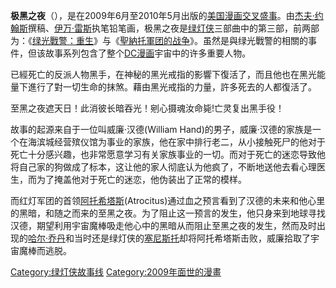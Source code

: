 {{unreferenced|time=2016-04-06T17:00:59+00:00}}
{{noteTA|G1=美国漫画}}
{{Expand|time=2009-10-21}}
'''极黑之夜'''（{{lang-en|''Blackest Night''}}），是在2009年6月至2010年5月出版的[[美国|美国]][[漫画|漫画]][[交叉_(漫画)|交叉盛事]]。由[[杰夫·约翰斯|杰夫·约翰斯]]撰稿、[[伊万·雷斯|伊万·雷斯]]执笔铅笔画，极黑之夜是[[绿灯侠|绿灯侠]]三部曲中的第三部，前两部为：《[[绿光戰警：重生|绿光戰警：重生]]》与《[[聖納托軍团的战争|聖納托軍团的战争]]》。虽然是與绿光戰警的相關的事件，但该故事系列包含了整个[[DC漫画|DC漫画]]宇宙中的许多重要人物。

已經死亡的反派人物黑手，在神秘的黑光戒指的影響下復活了，而且他也在黑光能量下進行了對一切生命的抹煞。藉由黑光戒指的力量，許多死去的人都復活了。

至黑之夜遮天日！此消彼长暗吞光！剜心摄魂汝命毙!亡灵复出黑手役！

故事的起源来自于一位叫威廉·汉德(William Hand)的男子，威廉·汉德的家族是一个在海滨城经营殡仪馆为事业的家族，他在家中排行老二，从小接触死尸的他对于死亡十分感兴趣，也非常愿意学习有关家族事业的一切。而对于死亡的迷恋导致他将自己家的狗做成了标本，这让他的家人彻底认为他疯了，不断地送他去看心理医生，而为了掩盖他对于死亡的迷恋，他伪装出了正常的模样。

而红灯军团的首领[[阿托希塔斯|阿托希塔斯]](Atrocitus)通过血之预言看到了汉德的未来和他心里的黑暗，和随之而来的至黑之夜。为了阻止这一预言的发生，他只身来到地球寻找汉德，期望利用宇宙魔棒吸走他心中的黑暗从而阻止至黑之夜的发生，然而及时出现的[[哈尔·乔丹|哈尔·乔丹]]和当时还是绿灯侠的[[塞尼斯托|塞尼斯托]]却将阿托希塔斯击败，威廉拾取了宇宙魔棒而逃脱。



{{DC漫画小作品}}
{{绿灯侠}}
{{DC漫画大事件}}
[[Category:绿灯侠故事线|Category:绿灯侠故事线]]
[[Category:2009年面世的漫畫|Category:2009年面世的漫畫]]